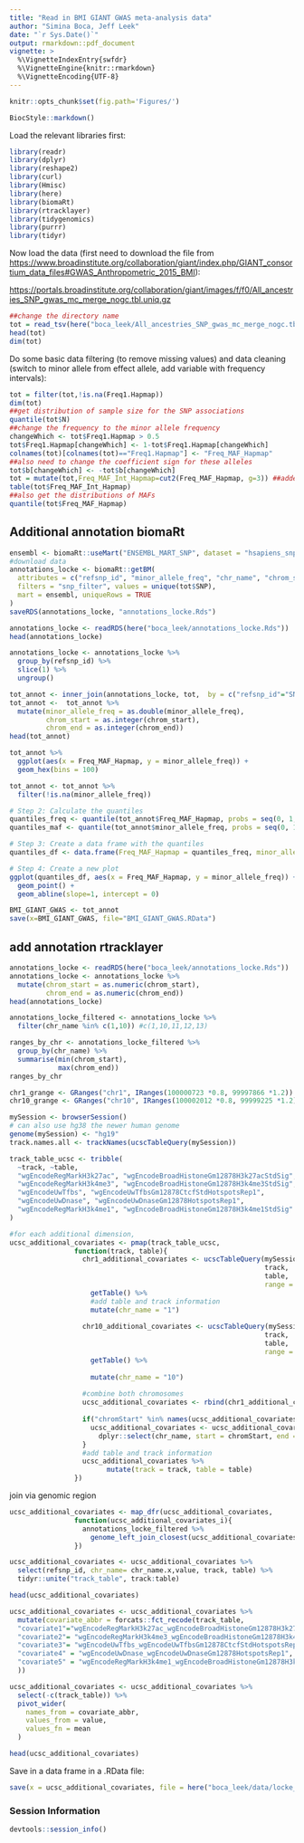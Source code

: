 ```yaml
---
title: "Read in BMI GIANT GWAS meta-analysis data"
author: "Simina Boca, Jeff Leek"
date: "`r Sys.Date()`"
output: rmarkdown::pdf_document
vignette: >
  %\VignetteIndexEntry{swfdr}
  %\VignetteEngine{knitr::rmarkdown}
  %\VignetteEncoding{UTF-8}
---
```


```r
knitr::opts_chunk$set(fig.path='Figures/')
```

```r
BiocStyle::markdown()
```

Load the relevant libraries first:

```r
library(readr)
library(dplyr)
library(reshape2)
library(curl)
library(Hmisc)
library(here)
library(biomaRt)
library(rtracklayer)
library(tidygenomics)
library(purrr)
library(tidyr)
```

Now load the data (first need to download the file from <https://www.broadinstitute.org/collaboration/giant/index.php/GIANT_consortium_data_files#GWAS_Anthropometric_2015_BMI>):

<https://portals.broadinstitute.org/collaboration/giant/images/f/f0/All_ancestries_SNP_gwas_mc_merge_nogc.tbl.uniq.gz>

```r
##change the directory name
tot = read_tsv(here("boca_leek/All_ancestries_SNP_gwas_mc_merge_nogc.tbl.uniq"))
head(tot)
dim(tot)
```

Do some basic data filtering (to remove missing values) and data cleaning (switch to minor allele from effect allele, add variable with frequency intervals):

```r
tot = filter(tot,!is.na(Freq1.Hapmap))
dim(tot)
##get distribution of sample size for the SNP associations
quantile(tot$N)
##change the frequency to the minor allele frequency
changeWhich <- tot$Freq1.Hapmap > 0.5
tot$Freq1.Hapmap[changeWhich] <- 1-tot$Freq1.Hapmap[changeWhich]
colnames(tot)[colnames(tot)=="Freq1.Hapmap"] <- "Freq_MAF_Hapmap"
##also need to change the coefficient sign for these alleles
tot$b[changeWhich] <- -tot$b[changeWhich]
tot = mutate(tot,Freq_MAF_Int_Hapmap=cut2(Freq_MAF_Hapmap, g=3)) ##added a new variable with frequency intervals for HapMap CEU frequencies
table(tot$Freq_MAF_Int_Hapmap)
##also get the distributions of MAFs
quantile(tot$Freq_MAF_Hapmap)
```

## Additional annotation biomaRt

```r
ensembl <- biomaRt::useMart("ENSEMBL_MART_SNP", dataset = "hsapiens_snp")
#download data
annotations_locke <- biomaRt::getBM(
  attributes = c("refsnp_id", "minor_allele_freq", "chr_name", "chrom_start","chrom_end"),
  filters = "snp_filter", values = unique(tot$SNP),
  mart = ensembl, uniqueRows = TRUE
)
saveRDS(annotations_locke, "annotations_locke.Rds")
```

```r
annotations_locke <- readRDS(here("boca_leek/annotations_locke.Rds"))
head(annotations_locke)
```

```r
annotations_locke <- annotations_locke %>%
  group_by(refsnp_id) %>%
  slice(1) %>%
  ungroup()
```

```r
tot_annot <- inner_join(annotations_locke, tot,  by = c("refsnp_id"="SNP"))
tot_annot <-  tot_annot %>%
  mutate(minor_allele_freq = as.double(minor_allele_freq),
         chrom_start = as.integer(chrom_start),
         chrom_end = as.integer(chrom_end))
head(tot_annot)
```

```r
tot_annot %>%
  ggplot(aes(x = Freq_MAF_Hapmap, y = minor_allele_freq)) +
  geom_hex(bins = 100)
```

```r
tot_annot <- tot_annot %>%
  filter(!is.na(minor_allele_freq))
```

```r
# Step 2: Calculate the quantiles
quantiles_freq <- quantile(tot_annot$Freq_MAF_Hapmap, probs = seq(0, 1, by = 0.01))
quantiles_maf <- quantile(tot_annot$minor_allele_freq, probs = seq(0, 1, by = 0.01))

# Step 3: Create a data frame with the quantiles
quantiles_df <- data.frame(Freq_MAF_Hapmap = quantiles_freq, minor_allele_freq = quantiles_maf)

# Step 4: Create a new plot
ggplot(quantiles_df, aes(x = Freq_MAF_Hapmap, y = minor_allele_freq)) +
  geom_point() +
  geom_abline(slope=1, intercept = 0)
```

```r
BMI_GIANT_GWAS <- tot_annot
save(x=BMI_GIANT_GWAS, file="BMI_GIANT_GWAS.RData")
```

## add annotation rtracklayer

```r
annotations_locke <- readRDS(here("boca_leek/annotations_locke.Rds"))
annotations_locke <- annotations_locke %>%
  mutate(chrom_start = as.numeric(chrom_start),
         chrom_end = as.numeric(chrom_end))
head(annotations_locke)
```

```r
annotations_locke_filtered <- annotations_locke %>%
  filter(chr_name %in% c(1,10)) #c(1,10,11,12,13)
```

```r
ranges_by_chr <- annotations_locke_filtered %>%
  group_by(chr_name) %>%
  summarise(min(chrom_start),
            max(chrom_end))
ranges_by_chr
```

```r
chr1_grange <- GRanges("chr1", IRanges(100000723 *0.8, 99997866 *1.2))
chr10_grange <- GRanges("chr10", IRanges(100002012 *0.8, 99999225 *1.2))
```

```r
mySession <- browserSession()
# can also use hg38 the newer human genome
genome(mySession) <- "hg19"
track.names.all <- trackNames(ucscTableQuery(mySession))
```

```r
track_table_ucsc <- tribble(
  ~track, ~table,
  "wgEncodeRegMarkH3k27ac", "wgEncodeBroadHistoneGm12878H3k27acStdSig",
  "wgEncodeRegMarkH3k4me3", "wgEncodeBroadHistoneGm12878H3k4me3StdSig",
  "wgEncodeUwTfbs", "wgEncodeUwTfbsGm12878CtcfStdHotspotsRep1",
  "wgEncodeUwDnase", "wgEncodeUwDnaseGm12878HotspotsRep1",
  "wgEncodeRegMarkH3k4me1", "wgEncodeBroadHistoneGm12878H3k4me1StdSig"
)
```

```r
#for each additional dimension, 
ucsc_additional_covariates <- pmap(track_table_ucsc, 
                function(track, table){
                  chr1_additional_covariates <- ucscTableQuery(mySession, 
                                                               track, 
                                                               table, 
                                                               range = chr1_grange) %>%
                    getTable() %>%
                    #add table and track information
                    mutate(chr_name = "1")
                  
                  chr10_additional_covariates <- ucscTableQuery(mySession, 
                                                               track, 
                                                               table, 
                                                               range = chr10_grange) %>%
                    getTable() %>%
                    
                    mutate(chr_name = "10")
                  
                  #combine both chromosomes
                  ucsc_additional_covariates <- rbind(chr1_additional_covariates, chr10_additional_covariates) 
                  
                  if("chromStart" %in% names(ucsc_additional_covariates)){
                    ucsc_additional_covariates <- ucsc_additional_covariates %>%
                      dplyr::select(chr_name, start = chromStart, end = chromEnd, value = signalValue)
                  } 
                  #add table and track information
                  ucsc_additional_covariates %>%
                        mutate(track = track, table = table)
                })

```

join via genomic region

```r
ucsc_additional_covariates <- map_dfr(ucsc_additional_covariates, 
                function(ucsc_additional_covariates_i){
                  annotations_locke_filtered %>%
                    genome_left_join_closest(ucsc_additional_covariates_i, by = c("chr_name","chrom_start" = "start","chrom_end" = "end"))
                })

```

```r
ucsc_additional_covariates <- ucsc_additional_covariates %>%
  select(refsnp_id, chr_name= chr_name.x,value, track, table) %>%
  tidyr::unite("track_table", track:table) 

head(ucsc_additional_covariates)
```

```r
ucsc_additional_covariates <- ucsc_additional_covariates %>%
  mutate(covariate_abbr = forcats::fct_recode(track_table,
  "covariate1"="wgEncodeRegMarkH3k27ac_wgEncodeBroadHistoneGm12878H3k27acStdSig",
  "covariate2"= "wgEncodeRegMarkH3k4me3_wgEncodeBroadHistoneGm12878H3k4me3StdSig",
  "covariate3"= "wgEncodeUwTfbs_wgEncodeUwTfbsGm12878CtcfStdHotspotsRep1",
  "covariate4" = "wgEncodeUwDnase_wgEncodeUwDnaseGm12878HotspotsRep1",
  "covariate5" = "wgEncodeRegMarkH3k4me1_wgEncodeBroadHistoneGm12878H3k4me1StdSig"
  ))

ucsc_additional_covariates <- ucsc_additional_covariates %>%
  select(-c(track_table)) %>%
  pivot_wider(
    names_from = covariate_abbr,
    values_from = value,
    values_fn = mean
  )

head(ucsc_additional_covariates)
```

Save in a data frame in a .RData file:

```r
save(x = ucsc_additional_covariates, file = here("boca_leek/data/locke_ucsc_additional_covariates.RData"))
```

### Session Information

```r
devtools::session_info()
```
